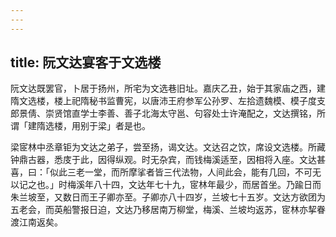 ```yaml
---
---
---
```

title: 阮文达宴客于文选楼
---



阮文达既罢官，卜居于扬州，所宅为文选巷旧址。嘉庆乙丑，始于其家庙之西，建隋文选楼，楼上祀隋秘书监曹宪，以唐沛王府参军公孙罗、左拾遗魏模、模子度支郎景倩、崇贤馆直学士李善、善子北海太守邕、句容处士许淹配之，文达撰铭，所谓「建隋选楼，用别于梁」者是也。

梁宧林中丞章钜为文达之弟子，尝至扬，谒文达。文达召之饮，席设文选楼。所藏钟鼎古器，悉庋于此，因得纵观。时无杂宾，而钱梅溪适至，因相将入座。文达甚喜，曰：「似此三老一堂，而所摩挲者皆三代法物，人间此会，能有几回，不可无以记之也。」时梅溪年八十四，文达年七十九，宧林年最少，而居首坐。乃踰日而朱兰坡至，又数日而王子卿亦至。子卿亦八十四岁，兰坡七十五岁。文达方欲团为五老会，而英船警报日迫，文达乃移居南万柳堂，梅溪、兰坡均返苏，宧林亦挈眷渡江南返矣。